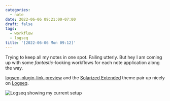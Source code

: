 ```yaml
---
categories:
  - note
date: 2022-06-06 09:21:00-07:00
draft: false
tags:
  - workflow
  - logseq
title: '[2022-06-06 Mon 09:12]'
---
```


Trying to keep all my notes in one spot. Failing utterly. But hey I am coming up with some _fantastic_-looking workflows for each note application along the way.

[logseq-plugin-link-preview](https://github.com/pengx17/logseq-plugin-link-preview) and the [Solarized Extended](https://github.com/yoyurec/logseq-solarized-extended-theme) theme pair up nicely on [Logseq](https://logseq.com).

![Logseq showing my current setup](@img/2022/logseq-2022-06-06.png)
